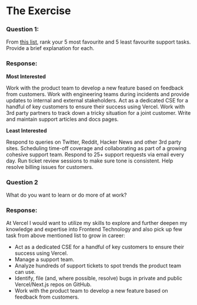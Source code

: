 # The Exercise
### Question 1:
From <a href=https://gist.github.com/Pieparker/b04a4e9ff82ba949e5db9d5b0e9d89e8> this list</a>, rank your 5 most favourite and 5 least favourite support tasks. Provide a
brief explanation for each.


### Response:

<b>Most Interested </b>


Work with the product team to develop a new feature based on feedback from customers.
Work with engineering teams during incidents and provide updates to internal and external stakeholders.
Act as a dedicated CSE for a handful of key customers to ensure their success using Vercel.
Work with 3rd party partners to track down a tricky situation for a joint customer.
Write and maintain support articles and docs pages.


<b>Least Interested </b>


Respond to queries on Twitter, Reddit, Hacker News and other 3rd party sites.
Scheduling time-off coverage and collaborating as part of a growing cohesive support team.
Respond to 25+ support requests via email every day.
Run ticket review sessions to make sure tone is consistent.
Help resolve billing issues for customers.

### Question 2
What do you want to learn or do more of at work?


### Response:


At Vercel I would want to utilize my skills to explore and further deepen my knowledge and expertise into Frontend Technology and also pick up few task from above mentioned list to grow in career:
<ul>
<li>Act as a dedicated CSE for a handful of key customers to ensure their success using Vercel.</li>
<li>Manage a support team.</li>
<li>Analyze hundreds of support tickets to spot trends the product team can use.</li>
<li>Identify, file (and, where possible, resolve) bugs in private and public Vercel/Next.js repos on GitHub.</li>
<li>Work with the product team to develop a new feature based on feedback from customers.</li>



